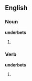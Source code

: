 ==English==

===Noun===
'''underbets'''

#{{plural of|underbet}}

===Verb===
'''underbets'''

#{{third person singular|underbet}}